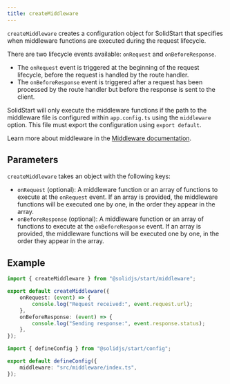 ```yaml
---
title: createMiddleware
---
```


`createMiddleware` creates a configuration object for SolidStart that specifies when middleware functions are executed during the request lifecycle.

There are two lifecycle events available: `onRequest` and `onBeforeResponse`.

- The `onRequest` event is triggered at the beginning of the request lifecycle, before the request is handled by the route handler.
- The `onBeforeResponse` event is triggered after a request has been processed by the route handler but before the response is sent to the client.

<Callout type="info" title="Note">

SolidStart will only execute the middleware functions if the path to the middleware file is configured within `app.config.ts` using the `middleware` option.
This file must export the configuration using `export default`.

</Callout>

Learn more about middleware in the [Middleware documentation](/solid-start/advanced/middleware).

## Parameters

`createMiddleware` takes an object with the following keys:

- `onRequest` (optional): A middleware function or an array of functions to execute at the `onRequest` event.
  If an array is provided, the middleware functions will be executed one by one, in the order they appear in the array.
- `onBeforeResponse` (optional): A middleware function or an array of functions to execute at the `onBeforeResponse` event.
  If an array is provided, the middleware functions will be executed one by one, in the order they appear in the array.

## Example

```ts title="src/middleware/index.ts"
import { createMiddleware } from "@solidjs/start/middleware";

export default createMiddleware({
	onRequest: (event) => {
		console.log("Request received:", event.request.url);
	},
	onBeforeResponse: (event) => {
		console.log("Sending response:", event.response.status);
	},
});
```

```ts title="app.config.ts"
import { defineConfig } from "@solidjs/start/config";

export default defineConfig({
	middleware: "src/middleware/index.ts",
});
```
